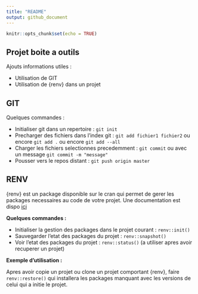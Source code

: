 ```yaml
---
title: "README"
output: github_document
---
```


```r
knitr::opts_chunk$set(echo = TRUE)
```

## Projet boite a outils

Ajouts informations utiles :  

 - Utilisation de GIT  
 - Utilisation de {renv} dans un projet  
 
 
## GIT 

Quelques commandes :  

 - Initialiser git dans un repertoire : `git init`  
 - Precharger des fichiers dans l'index git : `git add fichier1 fichier2` ou encore `git add .` ou encore `git add --all`  
 - Charger les fichiers selectionnes precedemment : `git commit` ou avec un message `git commit -m "message"`  
 - Pousser vers le repos distant : `git push origin master`  
 
   
   
## RENV

{renv} est un package disponible sur le cran qui permet de gerer les packages necessaires au code de votre projet. Une documentation est dispo [ici](https://elise.maigne.pages.mia.inra.fr/2021_package_renv/presentation.html#13)  

**Quelques commandes :** 

 - Initialiser la gestion des packages dans le projet courant : `renv::init()`   
 - Sauvegarder l'etat des packages du projet : `renv::snapshot()`    
 - Voir l'etat des packages du projet : `renv::status()` (a utiliser apres avoir recuperer un projet)
 
 
  
**Exemple d'utilisation :**  

Apres avoir copie un projet ou clone un projet comportant {renv}, faire `renv::restore()` qui installera les packages manquant avec les versions de celui qui a initie le projet.   


 

 